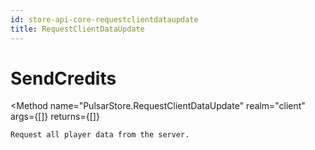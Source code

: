 ```yaml
---
id: store-api-core-requestclientdataupdate
title: RequestClientDataUpdate
---
```



# SendCredits
<Method
	name="PulsarStore.RequestClientDataUpdate"
	realm="client"
	args={[]}
	returns={[]}
>
	Request all player data from the server.
</Method>
